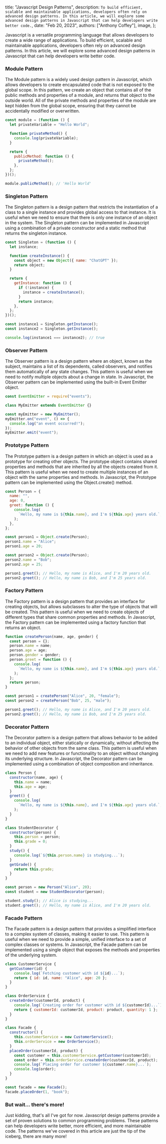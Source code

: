   title: "Javascript Design Patterns",
  description: `To build efficient, scalable and maintainable applications, developers often rely on advanced design patterns. In this article, we will explore some advanced design patterns in Javascript that can help developers write better code.`,
  date: "Feb 20, 2023",
  authors: ["Anthony Coffey"],
  image,
};

Javascript is a versatile programming language that allows developers to create a wide range of applications. To build efficient, scalable and maintainable applications, developers often rely on advanced design patterns. In this article, we will explore some advanced design patterns in Javascript that can help developers write better code.

### Module Pattern

The Module pattern is a widely used design pattern in Javascript, which allows developers to create encapsulated code that is not exposed to the global scope. In this pattern, we create an object that contains all of the public methods and properties of a module, and returns that object to the outside world. All of the private methods and properties of the module are kept hidden from the global scope, ensuring that they cannot be accidentally modified or overwritten.

```javascript
const module = (function () {
  let privateVariable = "Hello World";

  function privateMethod() {
    console.log(privateVariable);
  }

  return {
    publicMethod: function () {
      privateMethod();
    },
  };
})();

module.publicMethod(); // 'Hello World'
```

### Singleton Pattern

The Singleton pattern is a design pattern that restricts the instantiation of a class to a single instance and provides global access to that instance. It is useful when we need to ensure that there is only one instance of an object in the system. The Singleton pattern can be implemented in Javascript using a combination of a private constructor and a static method that returns the singleton instance.

```javascript
const Singleton = (function () {
  let instance;

  function createInstance() {
    const object = new Object({ name: "ChatGPT" });
    return object;
  }

  return {
    getInstance: function () {
      if (!instance) {
        instance = createInstance();
      }
      return instance;
    },
  };
})();

const instance1 = Singleton.getInstance();
const instance2 = Singleton.getInstance();

console.log(instance1 === instance2); // true
```

### Observer Pattern

The Observer pattern is a design pattern where an object, known as the subject, maintains a list of its dependents, called observers, and notifies them automatically of any state changes. This pattern is useful when we need to notify multiple objects about a change in state. In Javascript, the Observer pattern can be implemented using the built-in Event Emitter object.

```javascript
const EventEmitter = require("events");

class MyEmitter extends EventEmitter {}

const myEmitter = new MyEmitter();
myEmitter.on("event", () => {
  console.log("an event occurred!");
});
myEmitter.emit("event");
```

### Prototype Pattern

The Prototype pattern is a design pattern in which an object is used as a prototype for creating other objects. The prototype object contains shared properties and methods that are inherited by all the objects created from it. This pattern is useful when we need to create multiple instances of an object with the same properties and methods. In Javascript, the Prototype pattern can be implemented using the Object.create() method.

```javascript
const Person = {
  name: "",
  age: 0,
  greet: function () {
    console.log(
      `Hello, my name is ${this.name}, and I'm ${this.age} years old.`,
    );
  },
};

const person1 = Object.create(Person);
person1.name = "Alice";
person1.age = 20;

const person2 = Object.create(Person);
person2.name = "Bob";
person2.age = 25;

person1.greet(); // Hello, my name is Alice, and I'm 20 years old.
person2.greet(); // Hello, my name is Bob, and I'm 25 years old.
```

### Factory Pattern

The Factory pattern is a design pattern that provides an interface for creating objects, but allows subclasses to alter the type of objects that will be created. This pattern is useful when we need to create objects of different types that share common properties and methods. In Javascript, the Factory pattern can be implemented using a factory function that returns an object.

```javascript
function createPerson(name, age, gender) {
  const person = {};
  person.name = name;
  person.age = age;
  person.gender = gender;
  person.greet = function () {
    console.log(
      `Hello, my name is ${this.name}, and I'm ${this.age} years old.`,
    );
  };
  return person;
}

const person1 = createPerson("Alice", 20, "female");
const person2 = createPerson("Bob", 25, "male");

person1.greet(); // Hello, my name is Alice, and I'm 20 years old.
person2.greet(); // Hello, my name is Bob, and I'm 25 years old.
```

### Decorator Pattern

The Decorator pattern is a design pattern that allows behavior to be added to an individual object, either statically or dynamically, without affecting the behavior of other objects from the same class. This pattern is useful when we need to add new features or functionality to an object without changing its underlying structure. In Javascript, the Decorator pattern can be implemented using a combination of object composition and inheritance.

```javascript
class Person {
  constructor(name, age) {
    this.name = name;
    this.age = age;
  }
  greet() {
    console.log(
      `Hello, my name is ${this.name}, and I'm ${this.age} years old.`,
    );
  }
}

class StudentDecorator {
  constructor(person) {
    this.person = person;
    this.grade = 0;
  }
  study() {
    console.log(`${this.person.name} is studying...`);
  }
  getGrade() {
    return this.grade;
  }
}

const person = new Person("Alice", 20);
const student = new StudentDecorator(person);

student.study(); // Alice is studying...
student.greet(); // Hello, my name is Alice, and I'm 20 years old.
```

### Facade Pattern

The Facade pattern is a design pattern that provides a simplified interface to a complex system of classes, making it easier to use. This pattern is useful when we need to provide a simple, unified interface to a set of complex classes or systems. In Javascript, the Facade pattern can be implemented using a single object that exposes the methods and properties of the underlying system.

```javascript
class CustomerService {
  getCustomer(id) {
    console.log(`Fetching customer with id ${id}...`);
    return { id: id, name: "Alice", age: 20 };
  }
}

class OrderService {
  createOrder(customerId, product) {
    console.log(`Creating order for customer with id ${customerId}...`);
    return { customerId: customerId, product: product, quantity: 1 };
  }
}

class Facade {
  constructor() {
    this.customerService = new CustomerService();
    this.orderService = new OrderService();
  }
  placeOrder(customerId, product) {
    const customer = this.customerService.getCustomer(customerId);
    const order = this.orderService.createOrder(customerId, product);
    console.log(`Placing order for customer ${customer.name}...`);
    console.log(order);
  }
}

const facade = new Facade();
facade.placeOrder(1, "book");
```

### But wait... there's more!

Just kidding, that's all I've got for now. Javascript design patterns provide a set of proven solutions to common programming problems. These patterns can help developers write better, more efficient, and more maintainable code. The patterns we've covered in this article are just the tip of the iceberg, there are many more!
